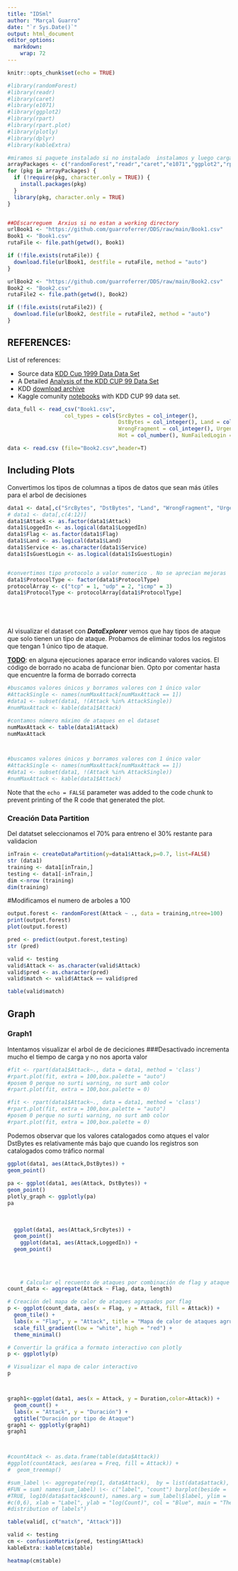 ```yaml
---
title: "IDSml"
author: "Marçal Guarro"
date: "`r Sys.Date()`"
output: html_document
editor_options: 
  markdown: 
    wrap: 72
---
```


```r
knitr::opts_chunk$set(echo = TRUE)

#library(randomForest)
#library(readr)
#library(caret)
#library(e1071)
#library(ggplot2)
#library(rpart)
#library(rpart.plot)
#library(plotly)
#library(dplyr)
#library(kableExtra)

#miramos si paquete instalado si no instalado  instalamos y luego cargamos libreria
arrayPackages <- c("randomForest","readr","caret","e1071","ggplot2","rpart","rpart.plot","plotly","dplyr","kableExtra","treemapify")
for (pkg in arrayPackages) {
  if (!require(pkg, character.only = TRUE)) {
    install.packages(pkg)
  }
  library(pkg, character.only = TRUE)
}


##DEscarreguem  Arxius si no estan a working directory
urlBook1 <- "https://github.com/guarroferrer/DDS/raw/main/Book1.csv"
Book1 <- "Book1.csv"
rutaFile <- file.path(getwd(), Book1)

if (!file.exists(rutaFile)) {
  download.file(urlBook1, destfile = rutaFile, method = "auto")
}

urlBook2 <- "https://github.com/guarroferrer/DDS/raw/main/Book2.csv"
Book2 <- "Book2.csv"
rutaFile2 <- file.path(getwd(), Book2)

if (!file.exists(rutaFile2)) {
  download.file(urlBook2, destfile = rutaFile2, method = "auto")
}
```

## REFERENCES:

List of references:

-   Source data [KDD Cup 1999 Data Data
    Set](https://archive.ics.uci.edu/ml/datasets/kdd+cup+1999+data)
-   A Detailed [Analysis of the KDD CUP 99 Data
    Set](https://www.ecb.torontomu.ca/~bagheri/papers/cisda.pdf)
-   KDD [download
    archive](https://www.kdd.org/kdd-cup/view/kdd-cup-1999/Data)
-   Kaggle comunity
    [notebooks](https://www.kaggle.com/datasets/galaxyh/kdd-cup-1999-data/code)
    with KDD CUP 99 data set.

```r
data_full <- read_csv("Book1.csv",
                  col_types = cols(SrcBytes = col_integer(),
                                   DstBytes = col_integer(), Land = col_integer(),
                                   WrongFragment = col_integer(), Urgent = col_number(),
                                   Hot = col_number(), NumFailedLogin = col_integer()))

data <- read.csv (file="Book2.csv",header=T)

```

## Including Plots

Convertimos los tipos de columnas a tipos de datos que sean más útiles
para el arbol de decisiones

```r
data1 <- data[,c("SrcBytes", "DstBytes", "Land", "WrongFragment", "Urgent", "SameSrvRate", "LoggedIn",  "DstHostSameSrvRate", "DstHostSrvCount","Flag","Attack","Duration","NumCompromised","NumShells","Service","ProtocolType","NumFailedLogin","IsGuestLogin" ,"NumShells","SrvCount","SerrorRate","RerrorRate","SrcBytes","DstBytes","Count","NumRoot","SuAttempted")]
# data1 <- data[,c(4:12)]
data1$Attack <- as.factor(data1$Attack)
data1$LoggedIn <- as.logical(data1$LoggedIn)
data1$Flag <- as.factor(data1$Flag)
data1$Land <- as.logical(data1$Land)
data1$Service <- as.character(data1$Service)
data1$IsGuestLogin <- as.logical(data1$IsGuestLogin)


#convertimos tipo protocolo a valor numerico . No se aprecian mejoras 
data1$ProtocolType <- factor(data1$ProtocolType)
protocolArray <- c("tcp" = 1, "udp" = 2, "icmp" = 3)
data1$ProtocolType <- protocolArray[data1$ProtocolType]






```

Al visualizar el dataset con ***DataExplorer*** vemos que hay tipos de
ataque que solo tienen un tipo de ataque. Probamos de eliminar todos los
registos que tengan 1 único tipo de ataque.

[**TODO**]{.underline}: en alguna ejecuciones aparace error indicando
valores vacios. El código de borrado no acaba de funcionar bien. Opto
por comentar hasta que encuentre la forma de borrado correcta

``` R
#buscamos valores únicos y borramos valores con 1 único valor
#AttackSingle <- names(numMaxAttack[numMaxAttack == 1])
#data1 <- subset(data1, !(Attack %in% AttackSingle))
#numMaxAttack <- kable(data1$Attack)
```

```r
#contamos número máximo de ataques en el dataset
numMaxAttack <- table(data1$Attack)
numMaxAttack



#buscamos valores únicos y borramos valores con 1 único valor
#AttackSingle <- names(numMaxAttack[numMaxAttack == 1])
#data1 <- subset(data1, !(Attack %in% AttackSingle))
#numMaxAttack <- kable(data1$Attack)

```

Note that the `echo = FALSE` parameter was added to the code chunk to
prevent printing of the R code that generated the plot.

### **Creación Data Partition** 

Del datatset seleccionamos el 70% para entreno el 30% restante para
validacion

```r
inTrain <- createDataPartition(y=data1$Attack,p=0.7, list=FALSE)
str (data1)
training <- data1[inTrain,]
testing <- data1[-inTrain,]
dim <-nrow (training)
dim(training)
```

#Modificamos el numero de arboles a 100

```r
output.forest <- randomForest(Attack ~ ., data = training,ntree=100)
print(output.forest)
plot(output.forest)
```

```r
pred <- predict(output.forest,testing)
str (pred)

```

```r
valid <- testing
valid$Attack <- as.character(valid$Attack)
valid$pred <- as.character(pred)
valid$match <- valid$Attack == valid$pred

table(valid$match)
```

## Graph

### Graph1

Intentamos visualizar el arbol de de deciciones ###Desactivado
incrementa mucho el tiempo de carga y no nos aporta valor

``` R
#fit <- rpart(data1$Attack~., data = data1, method = 'class')
#rpart.plot(fit, extra = 100,box.palette = "auto") 
#posem 0 perque no surti warning, no surt amb color
#rpart.plot(fit, extra = 100,box.palette = 0)
```

```r
#fit <- rpart(data1$Attack~., data = data1, method = 'class')
#rpart.plot(fit, extra = 100,box.palette = "auto") 
#posem 0 perque no surti warning, no surt amb color
#rpart.plot(fit, extra = 100,box.palette = 0)

```

Podemos observar que los valores catalogados como atques el valor
DstBytes es relativamente más bajo que cuando los registros son
catalogados como tráfico normal

```r
ggplot(data1, aes(Attack,DstBytes)) + 
geom_point()
  
pa <- ggplot(data1, aes(Attack, DstBytes)) +
geom_point()
plotly_graph <- ggplotly(pa)
pa
  
  
  
  ggplot(data1, aes(Attack,SrcBytes)) + 
  geom_point()
    ggplot(data1, aes(Attack,LoggedIn)) + 
  geom_point()
    
    
    
    
    # Calcular el recuento de ataques por combinación de flag y ataque
count_data <- aggregate(Attack ~ Flag, data, length)

# Creación del mapa de calor de ataques agrupados por flag
p <- ggplot(count_data, aes(x = Flag, y = Attack, fill = Attack)) +
  geom_tile() +
  labs(x = "Flag", y = "Attack", title = "Mapa de calor de ataques agrupados por flag") +
  scale_fill_gradient(low = "white", high = "red") +
  theme_minimal()

# Convertir la gráfica a formato interactivo con plotly
p <- ggplotly(p)

# Visualizar el mapa de calor interactivo
p



graph1<-ggplot(data1, aes(x = Attack, y = Duration,color=Attack)) +
  geom_count() +
  labs(x = "Attack", y = "Duración") +
  ggtitle("Duración por tipo de Ataque")
graph1 <- ggplotly(graph1)
graph1



#countAtack <- as.data.frame(table(data$Attack))
#ggplot(countAtack, aes(area = Freq, fill = Attack)) +
#  geom_treemap()

#sum_label \<- aggregate(rep(1, data$Attack),  by = list(data$attack),
#FUN = sum) names(sum_label) \<- c("label", "count") barplot(beside =
#TRUE, log10(data$attack$count), names.arg = sum_label\$label, ylim =
#c(0,6), xlab = "Label", ylab = "log(Count)", col = "Blue", main = "The
#distribution of labels")
```

```r
table(valid[, c("match", "Attack")])
```

```r
valid <- testing
cm <- confusionMatrix(pred, testing$Attack)
kableExtra::kable(cm$table)
```

```r
heatmap(cm$table)
```
